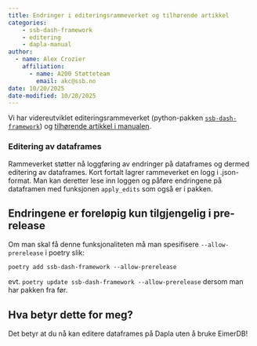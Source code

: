 ```yaml
---
title: Endringer i editeringsrammeverket og tilhørende artikkel
categories:
    - ssb-dash-framework
    - editering
    - dapla-manual
author:
  - name: Alex Crozier
    affiliation:
      - name: A200 Støtteteam
        email: akc@ssb.no
date: 10/20/2025
date-modified: 10/20/2025
---
```


Vi har videreutviklet editeringsrammeverket (python-pakken [`ssb-dash-framework`](https://pypi.org/project/ssb-dash-framework/)) og [tilhørende artikkel i manualen](../../../statistikkere/editeringsrammeverk.qmd).

### Editering av dataframes

Rammeverket støtter nå loggføring av endringer på dataframes og dermed editering av dataframes. Kort fortalt lagrer rammeverket en logg i .json-format. Man kan deretter lese inn loggen og påføre endringene på dataframen med funksjonen `apply_edits` som også er i pakken.

:::{.callout-warning}
# Endringene er foreløpig kun tilgjengelig i pre-release

Om man skal få denne funksjonaliteten må man spesifisere `--allow-prerelease` i poetry slik:

`poetry add ssb-dash-framework --allow-prerelease`

evt. `poetry update ssb-dash-framework --allow-prerelease` dersom man har pakken fra før.
:::

## Hva betyr dette for meg?

Det betyr at du nå kan editere dataframes på Dapla uten å bruke EimerDB!
